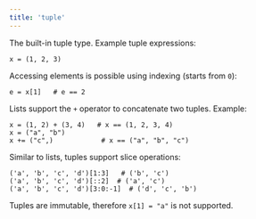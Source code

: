 ```yaml
---
title: 'tuple'
---
```




The built-in tuple type. Example tuple expressions:

```
x = (1, 2, 3)
```

Accessing elements is possible using indexing (starts from `0`):

```
e = x[1]   # e == 2
```

Lists support the `+` operator to concatenate two tuples. Example:

```
x = (1, 2) + (3, 4)   # x == (1, 2, 3, 4)
x = ("a", "b")
x += ("c",)            # x == ("a", "b", "c")
```

Similar to lists, tuples support slice operations:

```
('a', 'b', 'c', 'd')[1:3]   # ('b', 'c')
('a', 'b', 'c', 'd')[::2]  # ('a', 'c')
('a', 'b', 'c', 'd')[3:0:-1]  # ('d', 'c', 'b')
```

Tuples are immutable, therefore `x[1] = "a"` is not supported.
